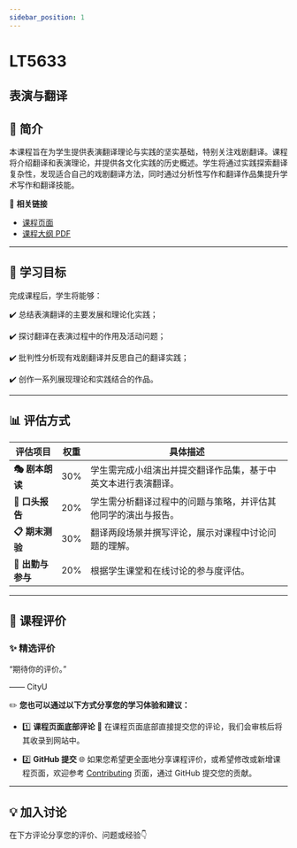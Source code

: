 ```yaml
---
sidebar_position: 1
---
```


# LT5633
## 表演与翻译

## **📘 简介**
本课程旨在为学生提供表演翻译理论与实践的坚实基础，特别关注戏剧翻译。课程将介绍翻译和表演理论，并提供各文化实践的历史概述。学生将通过实践探索翻译复杂性，发现适合自己的戏剧翻译方法，同时通过分析性写作和翻译作品集提升学术写作和翻译技能。

🔗 **相关链接**
- [课程页面](https://www.cityu.edu.hk/catalogue/pg/202526/course/LT5633.htm)
- [课程大纲 PDF](https://www.cityu.edu.hk/catalogue/pg/202526/course/LT5633.pdf)

---

## **🎯 学习目标**

完成课程后，学生将能够：

✔️ 总结表演翻译的主要发展和理论化实践；

✔️ 探讨翻译在表演过程中的作用及活动问题；

✔️ 批判性分析现有戏剧翻译并反思自己的翻译实践；

✔️ 创作一系列展现理论和实践结合的作品。

---

## **📊 评估方式**

| **评估项目**            | **权重** | **具体描述**                                                                                     |
|------------------------|---------|-----------------------------------------------------------------------------------------------|
| **🎭 剧本朗读**          | 30%     | 学生需完成小组演出并提交翻译作品集，基于中英文本进行表演翻译。                                          |
| **🎤 口头报告**          | 20%     | 学生需分析翻译过程中的问题与策略，并评估其他同学的演出与报告。                                            |
| **📋 期末测验**          | 30%     | 翻译两段场景并撰写评论，展示对课程中讨论问题的理解。                                                    |
| **💬 出勤与参与**        | 20%     | 根据学生课堂和在线讨论的参与度评估。                                                                  |

---

## **💬 课程评价**

### ✨ **精选评价**
<div className={commentStyles.commentBox}>
    <p className={commentStyles.commentText}>
        “期待你的评价。”
    </p>
    <p className={commentStyles.commentAuthor}>—— CityU</p>
</div>

✏️ **您也可以通过以下方式分享您的学习体验和建议：**

- 1️⃣ **课程页面底部评论**
💬 在课程页面底部直接提交您的评论，我们会审核后将其收录到网站中。

- 2️⃣ **GitHub 提交**
🌐 如果您希望更全面地分享课程评价，或希望修改或新增课程页面，欢迎参考 [Contributing](/contributing) 页面，通过 GitHub 提交您的贡献。

---

## **💡 加入讨论**

在下方评论分享您的评价、问题或经验👇
<Utterances />
